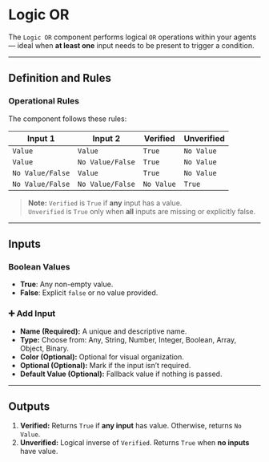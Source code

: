 # Logic OR

The `Logic OR` component performs logical `OR` operations within your agents — ideal when **at least one** input needs to be present to trigger a condition.

---

## Definition and Rules

### Operational Rules

The component follows these rules:

| Input 1          | Input 2          | Verified   | Unverified |
|------------------|------------------|------------|------------|
| `Value`          | `Value`          | `True`     | `No Value` |
| `Value`          | `No Value/False` | `True`     | `No Value` |
| `No Value/False` | `Value`          | `True`     | `No Value` |
| `No Value/False` | `No Value/False` | `No Value` | `True`     |

> **Note:** `Verified` is `True` if **any** input has a value.  
> `Unverified` is `True` only when **all** inputs are missing or explicitly false.

---

## Inputs

### Boolean Values

- **True**: Any non-empty value.
- **False**: Explicit `false` or no value provided.

### ➕ Add Input

- **Name (Required):** A unique and descriptive name.
- **Type:** Choose from: Any, String, Number, Integer, Boolean, Array, Object, Binary.
- **Color (Optional):** Optional for visual organization.
- **Optional (Optional):** Mark if the input isn’t required.
- **Default Value (Optional):** Fallback value if nothing is passed.

---

## Outputs

1. **Verified:** Returns `True` if **any input** has value. Otherwise, returns `No Value`.
2. **Unverified:** Logical inverse of `Verified`. Returns `True` when **no inputs** have value.
